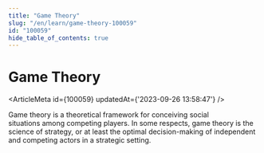 ```yaml
---
title: "Game Theory"
slug: "/en/learn/game-theory-100059"
id: "100059"
hide_table_of_contents: true
---
```



# Game Theory

<ArticleMeta id={100059} updatedAt={'2023-09-26 13:58:47'} />
<div className='border-solid border-b border-t-0 my-4 border-[var(--ifm-color-gray-300)]' />

Game theory is a theoretical framework for conceiving social situations among competing players. In some respects, game theory is the science of strategy, or at least the optimal decision-making of independent and competing actors in a strategic setting.
